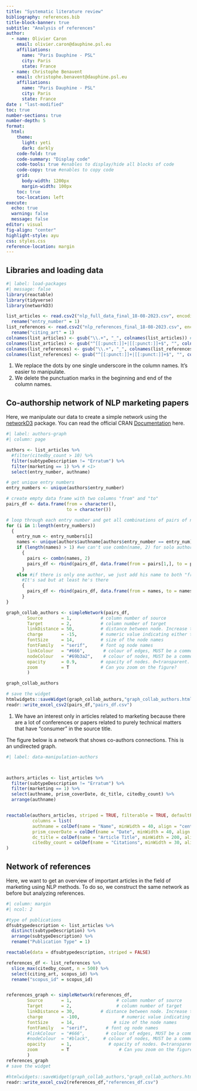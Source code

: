 ```yaml
---
title: "Systematic literature review"
bibliography: references.bib
title-block-banner: true
subtitle: "Analysis of references"
author:
  - name: Olivier Caron
    email: olivier.caron@dauphine.psl.eu
    affiliations: 
      name: "Paris Dauphine - PSL"
      city: Paris
      state: France
  - name: Christophe Benavent
    email: christophe.benavent@dauphine.psl.eu
    affiliations: 
      name: "Paris Dauphine - PSL"
      city: Paris
      state: France
date : "last-modified"
toc: true
number-sections: true
number-depth: 5
format:
  html:
    theme:
      light: yeti
      dark: darkly
    code-fold: true
    code-summary: "Display code"
    code-tools: true #enables to display/hide all blocks of code
    code-copy: true #enables to copy code
    grid:
      body-width: 1200px
      margin-width: 100px
    toc: true
    toc-location: left
execute:
  echo: true
  warning: false
  message: false
editor: visual
fig-align: "center"
highlight-style: ayu
css: styles.css
reference-location: margin
---
```


## Libraries and loading data

```r
#| label: load-packages
#| message: false
library(reactable)
library(tidyverse)
library(networkD3)

list_articles <- read.csv2("nlp_full_data_final_18-08-2023.csv", encoding = "UTF-8") %>%
  rename("entry_number" = 1)
list_references <- read.csv2("nlp_references_final_18-08-2023.csv", encoding = "UTF-8") %>%
  rename("citing_art" = 1)
colnames(list_articles) <- gsub("\\.+", "_", colnames(list_articles)) # <1>
colnames(list_articles) <- gsub("^[[:punct:]]+|[[:punct:]]+$", "", colnames(list_articles)) # <2>
colnames(list_references) <- gsub("\\.+", "_", colnames(list_references))
colnames(list_references) <- gsub("^[[:punct:]]+|[[:punct:]]+$", "", colnames(list_references))


```

1.  We replace the dots by one single underscore in the column names. It's easier to manipulate.
2.  We delete the punctuation marks in the beginning and end of the column names.

## Co-authorship network of NLP marketing papers

Here, we manipulate our data to create a simple network using the [networkD3](http://christophergandrud.github.io/networkD3/) package. You can read the official CRAN [Documentation](https://cran.r-project.org/web/packages/networkD3/networkD3.pdf "NetworkD3 R documentation") here.

```r
#| label: authors-graph
#| column: page

authors <- list_articles %>%
  #filter(citedby_count > 10) %>%
  filter(subtypeDescription != "Erratum") %>%
  filter(marketing == 1) %>% # <1>
  select(entry_number, authname)

# get unique entry numbers
entry_numbers <- unique(authors$entry_number)

# create empty data frame with two columns "from" and "to"
pairs_df <- data.frame(from = character(), 
                       to = character())

# loop through each entry number and get all combinations of pairs of names two by two
for (i in 1:length(entry_numbers)) 
  {
    entry_num <- entry_numbers[i]
    names <- unique(authors$authname[authors$entry_number == entry_num])
    if (length(names) > 1) #we can't use combn(name, 2) for solo authors, hence the if condition
      {
        pairs <- combn(names, 2)
        pairs_df <- rbind(pairs_df, data.frame(from = pairs[1,], to = pairs[2,]))
      } 
    else #if there is only one author, we just add his name to both "from" and "to" columns: he appears in the graph as a solo node. 
      #It's sad but at least he's there
      {
        pairs_df <- rbind(pairs_df, data.frame(from = names, to = names))
      }
}

graph_collab_authors <- simpleNetwork(pairs_df,
        Source       = 1,           # column number of source
        Target       = 2,           # column number of target
        linkDistance = 50,          # distance between node. Increase this value to have more space between nodes
        charge       = -15,         # numeric value indicating either the strength of the node repulsion (negative value) or attraction (positive value)
        fontSize     = 14,          # size of the node names
        fontFamily   = "serif",     # font og node names
        linkColour   = "#666",       # colour of edges, MUST be a common colour for the whole graph
        nodeColour   = "#69b3a2",    # colour of nodes, MUST be a common colour for the whole graph
        opacity      = 0.9,         # opacity of nodes. 0=transparent. 1=no transparency
        zoom         = T            # Can you zoom on the figure?
        )

graph_collab_authors

# save the widget
htmlwidgets::saveWidget(graph_collab_authors,"graph_collab_authors.html")
readr::write_excel_csv2(pairs_df,"pairs_df.csv")
```

1.  We have an interest only in articles related to marketing because there are a lot of conferences or papers related to purely technical matters that have "consumer" in the source title.

The figure below is a network that shows co-authors connections. This is an undirected graph.

```r
#| label: data-manipulation-authors



authors_articles <- list_articles %>%
  filter(subtypeDescription != "Erratum") %>%
  filter(marketing == 1) %>%
  select(authname, prism_coverDate, dc_title, citedby_count) %>%
  arrange(authname)


reactable(authors_articles, striped = TRUE, filterable = TRUE, defaultPageSize = 5,
          columns = list(
          authname = colDef(name = "Name", minWidth = 40, align = "center"),
          prism_coverDate = colDef(name = "Date", minWidth = 40, align = "center"),
          dc_title = colDef(name = "Article Title", minWidth = 200, align = "center"),
          citedby_count = colDef(name = "Citations", minWidth = 30, align = "center"))
)

```

## Network of references

Here, we want to get an overview of important articles in the field of marketing using NLP methods. To do so, we construct the same network as before but analyzing references.

```r
#| column: margin
#| ncol: 2

#type of publications
dfsubtypedescription <- list_articles %>%
  distinct(subtypeDescription) %>%
  arrange(subtypeDescription) %>% 
  rename("Publication Type" = 1)

reactable(data = dfsubtypedescription, striped = FALSE)

references_df <- list_references %>%
  slice_max(citedby_count, n = 500) %>%
  select(citing_art, scopus_id) %>%
  rename("scopus_id" = scopus_id)


references_graph <- simpleNetwork(references_df,
        Source       = 1,                 # column number of source
        Target       = 2,                 # column number of target
        linkDistance = 30,          # distance between node. Increase this value to have more space between nodes
        charge       = -100,                # numeric value indicating either the strength of the node repulsion (negative value) or attraction (positive value)
        fontSize     = 14,               # size of the node names
        fontFamily   = "serif",       # font og node names
        #linkColour  = "#666",        # colour of edges, MUST be a common colour for the whole graph
        #nodeColour  = "#black",     # colour of nodes, MUST be a common colour for the whole graph
        opacity      = 1,              # opacity of nodes. 0=transparent. 1=no transparency
        zoom         = T                   # Can you zoom on the figure?
        )
references_graph
# save the widget

#htmlwidgets::saveWidget(graph_collab_authors,"graph_collab_authors.html")
readr::write_excel_csv2(references_df,"references_df.csv")

```


```r

```


```r

```

